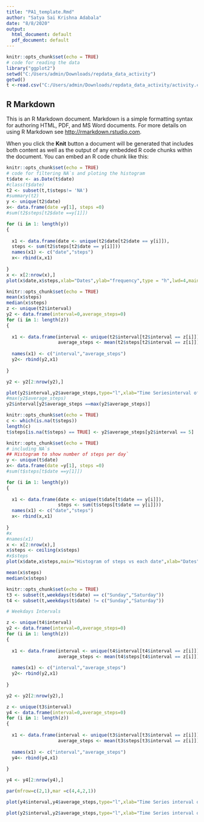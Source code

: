 ---
title: "PA1_template.Rmd"
author: "Satya Sai Krishna Adabala"
date: "8/8/2020"
output:
  html_document: default
  pdf_document: default
---

```{r setup, include=FALSE}
knitr::opts_chunk$set(echo = TRUE)
# code for reading the data
library("ggplot2")
setwd("C:/Users/admin/Downloads/repdata_data_activity")
getwd()
t <-read.csv("C:/Users/admin/Downloads/repdata_data_activity/activity.csv",header = T)
```

## R Markdown

This is an R Markdown document. Markdown is a simple formatting syntax for authoring HTML, PDF, and MS Word documents. For more details on using R Markdown see <http://rmarkdown.rstudio.com>.

When you click the **Knit** button a document will be generated that includes both content as well as the output of any embedded R code chunks within the document. You can embed an R code chunk like this:

```{r code}
knitr::opts_chunk$set(echo = TRUE)
# code for filtering NA`s and ploting the histogram
t$date <- as.Date(t$date)
#class(t$date)
t2 <- subset(t,t$steps!= 'NA')
#summary(t2)
y <- unique(t2$date)
x<- data.frame(date =y[1], steps =0)
#sum(t2$steps[t2$date ==y[1]])

for (i in 1: length(y))
{
  
  x1 <- data.frame(date <- unique(t2$date[t2$date == y[i]]),
  steps <- sum(t2$steps[t2$date == y[i]]))
  names(x1) <- c("date","steps")
  x<- rbind(x,x1)
  
}
x <- x[2:nrow(x),]
plot(x$date,x$steps,xlab="Dates",ylab="frequency",type = "h",lwd=4,main="Histogram of steps vs each date")

```



```{r code to find mean and median for a day and average steps per interval}
knitr::opts_chunk$set(echo = TRUE)
mean(x$steps)
median(x$steps)
z <- unique(t2$interval)
y2 <- data.frame(interval=0,average_steps=0)
for (i in 1: length(z))
{
  
  x1 <- data.frame(interval <- unique(t2$interval[t2$interval == z[i]]),
                   average_steps <- mean(t2$steps[t2$interval == z[i]]))
  
  names(x1) <- c("interval","average_steps")
  y2<- rbind(y2,x1)
  
}

y2 <- y2[2:nrow(y2),]

plot(y2$interval,y2$average_steps,type="l",xlab="Time Seriesinterval of 5 minutes", ylab= "Average Steps",main="Average steps per interval")
#max(y2$average_steps)
y2$interval[y2$average_steps ==max(y2$average_steps)]
```

```{r code to find the number of NA`s and imputing NA values}
knitr::opts_chunk$set(echo = TRUE)
c <- which(is.na(t$steps))
length(c)
t$steps[is.na(t$steps) == TRUE] <- y2$average_steps[y2$interval == 5]
```

```{r code to plot histogram after imputing the NA`s for number of steps per day and to calculate meand and median}
knitr::opts_chunk$set(echo = TRUE)
# including NA`s 
## Histogram to show number of steps per day`
y <- unique(t$date)
x<- data.frame(date =y[1], steps =0)
#sum(t$steps[t$date ==y[1]])

for (i in 1: length(y))
{
  
  x1 <- data.frame(date <- unique(t$date[t$date == y[i]]),
                   steps <- sum(t$steps[t$date == y[i]]))
  names(x1) <- c("date","steps")
  x<- rbind(x,x1)
  
}
#x
#names(x1)
x <- x[2:nrow(x),]
x$steps <- ceiling(x$steps)
#x$steps
plot(x$date,x$steps,main="Histogram of steps vs each date",xlab="Dates",ylab="frequency",type = "h",lwd=4)

mean(x$steps)
median(x$steps)
```
```{r code for calculating the time series with average steps for weekdays and weekends}
knitr::opts_chunk$set(echo = TRUE)
t3 <- subset(t,weekdays(t$date) == c("Sunday","Saturday"))
t4 <- subset(t,weekdays(t$date) != c("Sunday","Saturday"))

# Weekdays Intervals

z <- unique(t4$interval)
y2 <- data.frame(interval=0,average_steps=0)
for (i in 1: length(z))
{
  
  x1 <- data.frame(interval <- unique(t4$interval[t4$interval == z[i]]),
                   average_steps <- mean(t4$steps[t4$interval == z[i]]))
  
  names(x1) <- c("interval","average_steps")
  y2<- rbind(y2,x1)
  
}

y2 <- y2[2:nrow(y2),]

z <- unique(t3$interval)
y4 <- data.frame(interval=0,average_steps=0)
for (i in 1: length(z))
{
  
  x1 <- data.frame(interval <- unique(t3$interval[t3$interval == z[i]]),
                   average_steps <- mean(t3$steps[t3$interval == z[i]]))
  
  names(x1) <- c("interval","average_steps")
  y4<- rbind(y4,x1)
  
}

y4 <- y4[2:nrow(y4),]

par(mfrow=c(2,1),mar =c(4,4,2,1))

plot(y4$interval,y4$average_steps,type="l",xlab="Time Series interval of 5 minutes", ylab= "Average Steps Weekends",main="Weekends")

plot(y2$interval,y2$average_steps,type="l",xlab="Time Series interval of 5 minutes", ylab= "Average Steps Weekdays",main ="Weekdays")
```
